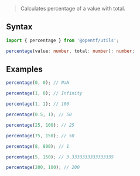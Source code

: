 > Calculates percentage of a value with total.

## Syntax

```ts
import { percentage } from '@opentf/utils';

percentage(value: number, total: number): number;
```

## Examples

```ts
percentage(0, 0); // NaN

percentage(1, 0); // Infinity

percentage(1, 1); // 100

percentage(0.5, 1); // 50

percentage(25, 100); // 25

percentage(75, 150); // 50

percentage(8, 800); // 1

percentage(5, 150); // 3.3333333333333335

percentage(200, 100); // 200
```
